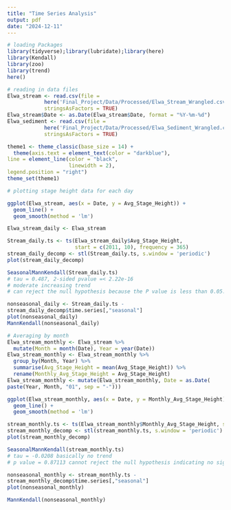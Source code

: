 ```yaml
---
title: "Time Series Analysis"
output: pdf
date: "2024-12-11"
---
```

```r
# loading Packages
library(tidyverse);library(lubridate);library(here)
library(Kendall)
library(zoo)
library(trend)
here()
```

```r
# reading in data files 
Elwa_stream <- read.csv(file = 
            here('Final_Project/Data/Processed/Elwa_Stream_Wrangled.csv'), 
            stringsAsFactors = TRUE)
Elwa_stream$Date <- as.Date(Elwa_stream$Date, format = "%Y-%m-%d")
Elwa_sediment <- read.csv(file = 
            here('Final_Project/Data/Processed/Elwa_Sediment_Wrangled.csv'), 
            stringsAsFactors = TRUE)

theme1 <- theme_classic(base_size = 14) + 
  theme(axis.text = element_text(color = "darkblue"),
line = element_line(color = "black",
                    linewidth = 2),
legend.position = "right") 
theme_set(theme1)
```

```r
# plotting stage height data for each day 

ggplot(Elwa_stream, aes(x = Date, y = Avg_Stage_Height)) + 
  geom_line() + 
  geom_smooth(method = 'lm')

Elwa_stream_daily <- Elwa_stream 

Stream_daily.ts <- ts(Elwa_stream_daily$Avg_Stage_Height, 
                      start = c(2011, 10), frequency = 365)
stream_daily_decomp <- stl(Stream_daily.ts, s.window = 'periodic')
plot(stream_daily_decomp)

SeasonalMannKendall(Stream_daily.ts)
# tau = 0.487, 2-sided pvalue =< 2.22e-16 
# moderate increasing trend 
# can reject the null hypothesis because the P value is less than 0.05. This trend is not random 

nonseasonal_daily <- Stream_daily.ts -
stream_daily_decomp$time.series[,"seasonal"] 
plot(nonseasonal_daily)
MannKendall(nonseasonal_daily)
```

```r
# Averaging by month 
Elwa_stream_monthly <- Elwa_stream %>% 
  mutate(Month = month(Date), Year = year(Date))
Elwa_stream_monthly <- Elwa_stream_monthly %>% 
  group_by(Month, Year) %>% 
  summarise(Avg_Stage_Height = mean(Avg_Stage_Height)) %>% 
  rename(Monthly_Avg_Stage_Height = Avg_Stage_Height)
Elwa_stream_monthly <- mutate(Elwa_stream_monthly, Date = as.Date(
paste(Year, Month, "01", sep = "-")))

ggplot(Elwa_stream_monthly, aes(x = Date, y = Monthly_Avg_Stage_Height)) + 
  geom_line() + 
  geom_smooth(method = 'lm')

stream_monthly.ts <- ts(Elwa_stream_monthly$Monthly_Avg_Stage_Height, start = c(2011, 10), frequency = 12)
stream_monthly_decomp <- stl(stream_monthly.ts, s.window = 'periodic') 
plot(stream_monthly_decomp) 

SeasonalMannKendall(stream_monthly.ts)
# tau = -0.0208 basically no trend 
# p value = 0.87113 cannot reject the null hypothesis indicating no significant trend 

nonseasonal_monthly <- stream_monthly.ts -
stream_monthly_decomp$time.series[,"seasonal"] 
plot(nonseasonal_monthly)

MannKendall(nonseasonal_monthly)
```

